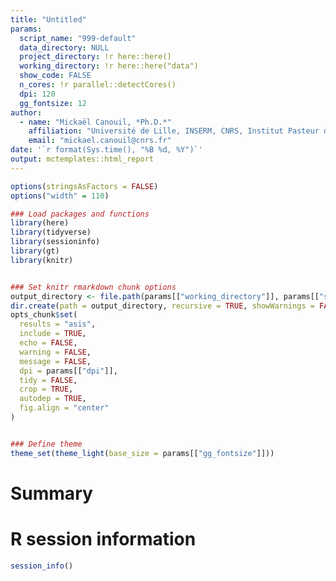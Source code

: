 ```yaml
---
title: "Untitled"
params:
  script_name: "999-default"
  data_directory: NULL
  project_directory: !r here::here()
  working_directory: !r here::here("data")
  show_code: FALSE
  n_cores: !r parallel::detectCores()
  dpi: 120
  gg_fontsize: 12
author:
  - name: "Mickaël Canouil, *Ph.D.*"
    affiliation: "Université de Lille, INSERM, CNRS, Institut Pasteur de Lille, UMR 1283/8199 - EGID, F-59000, Lille, France."
    email: "mickael.canouil@cnrs.fr"
date: '`r format(Sys.time(), "%B %d, %Y")`'
output: mctemplates::html_report
---
```


```r
options(stringsAsFactors = FALSE)
options("width" = 110)

### Load packages and functions
library(here)
library(tidyverse)
library(sessioninfo)
library(gt)
library(knitr)


### Set knitr rmarkdown chunk options
output_directory <- file.path(params[["working_directory"]], params[["script_name"]])
dir.create(path = output_directory, recursive = TRUE, showWarnings = FALSE, mode = "0777")
opts_chunk$set(
  results = "asis",
  include = TRUE,
  echo = FALSE,
  warning = FALSE,
  message = FALSE,
  dpi = params[["dpi"]],
  tidy = FALSE,
  crop = TRUE,
  autodep = TRUE,
  fig.align = "center"
)


### Define theme
theme_set(theme_light(base_size = params[["gg_fontsize"]]))
```

# Summary


# R session information

```r
session_info()
```
